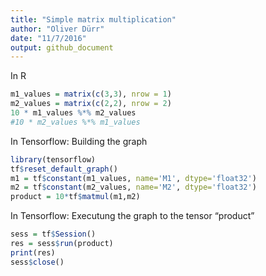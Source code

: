 ```yaml
---
title: "Simple matrix multiplication"
author: "Oliver Dürr"
date: "11/7/2016"
output: github_document
---
```


In R
```r
m1_values = matrix(c(3,3), nrow = 1)
m2_values = matrix(c(2,2), nrow = 2)
10 * m1_values %*% m2_values
#10 * m2_values %*% m1_values
```

In Tensorflow: Building the graph
```r
library(tensorflow)
tf$reset_default_graph()
m1 = tf$constant(m1_values, name='M1', dtype='float32')
m2 = tf$constant(m2_values, name='M2', dtype='float32')
product = 10*tf$matmul(m1,m2)
```


In Tensorflow: Executung the graph to the tensor "product"
```r
sess = tf$Session()
res = sess$run(product)
print(res)
sess$close()
```

